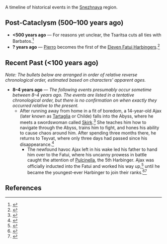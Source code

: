 {{RegionTabs}}
{{See also|Timeline}}
A timeline of historical events in the [[Snezhnaya]] region.
<!--{{Transclude|section=1|Timeline|TimelineNote}}-->

==Post-Cataclysm (500–100 years ago)==
* '''<500 years ago''' ― For reasons yet unclear, the Tsaritsa cuts all ties with Barbatos.<ref name="Ending Note">{{Ref/Quest|Ending Note}}</ref>
* '''? years ago''' ― [[Pierro]] becomes the first of the [[Eleven Fatui Harbingers]].<ref>{{Ref/CS|Tartaglia|Delusion}}</ref>

== Recent Past (<100 years ago)==
''Note: The bullets below are arranged in order of relative reverse chronological order, estimated based on characters' apparent ages.''
* '''8–4 years ago''' ― ''The following events presumably occur sometime between 8–4 years ago. The events are listed in a tentative chronological order, but there is no confirmation on when exactly they occurred relative to the present.''
** After running away from home in a fit of boredom, a 14-year-old Ajax (later known as [[Tartaglia]] or Childe) falls into the Abyss, where he meets a swordswoman called [[Skirk]].<ref>{{Ref/VO|Tartaglia|About Skirk}}</ref> She teaches him how to navigate through the Abyss, trains him to fight, and hones his ability to cause chaos around him. After spending three months there, he returns to Teyvat, where only three days had passed since his disappearance.<ref>{{Ref/CS|Tartaglia|4}}</ref>
*** The newfound havoc Ajax left in his wake led his father to hand him over to the Fatui, where his uncanny prowess in battle caught the attention of [[Pulcinella]], the 5th Harbinger. Ajax was officially inducted into the Fatui and worked his way up,<ref>{{Ref/CS|Tartaglia|5}}</ref> until he became the youngest-ever Harbinger to join their ranks.<ref>{{Ref/CS|Tartaglia|Character Details}}</ref><ref>{{Ref/CS|Tartaglia|1}}</ref>
<!-- uncomment when there are notes
==Notes==
{{Reflist|note=1}}
===Lore Discrepancies===
{{Reflist|group=Lore Discrepancy}}
===Translation Notes===
{{Reflist|group=Translation Note}}
===Editors' Assumptions===
{{Reflist|group=Assumption}} -->

==References==
{{Reflist|2}}